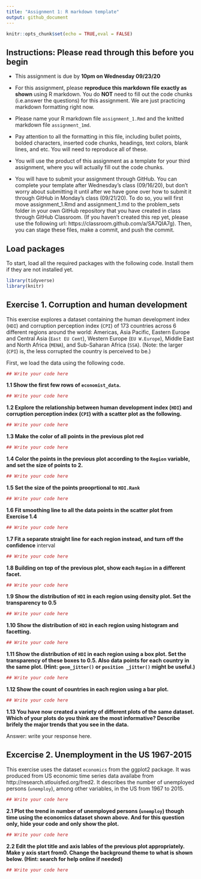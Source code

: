 ```yaml
---
title: "Assignment 1: R markdown template"
output: github_document
---
```


```r
knitr::opts_chunk$set(echo = TRUE,eval = FALSE)
```

## Instructions: Please read through this before you begin

* This assignment is due by **10pm on Wednesday 09/23/20**


* For this assignment, please **reproduce this markdown file exactly as shown** using R markdown. You do **NOT** need to fill out the code chunks (i.e.answer the questions) for this assignment. We are just practicing markdown formatting right now.  


* Please name your R markdown file `assignment_1.Rmd` and the knitted markdown file `assignment_1md`.  


* Pay attention to all the formatting in this file, including bullet points, bolded characters, inserted code chunks, headings, text colors, blank lines, and etc. You will need to reproduce all of these.


* You will use the product of this assignment as a template for your third assignment, where you will actually fill out the code chunks.


* You will have to submit your assignment through GitHub. You can complete your template after Wednesday's class (09/16/20), but don't worry about submitting it until after we have gone over how to submit it through GitHub in Monday's class (09/21/20). To do so, you will first move assignment_1.Rmd and assignment_1.md to the problem_sets folder in your own GitHub repository that you have created in class through GitHub Classroom. (If you haven't created this rep yet, please use the following url: https://classroom.github.com/a/SA7QIA7g). Then, you can stage these files, make a commit, and push the commit.


## Load packages

To start, load all the required packages with the following code. Install them if they are not installed yet.


```r
library(tidyverse)
library(knitr)
```


## Exercise 1. Corruption and human development

This exercise explores a dataset containing the human development index (`HDI`) and corruption perception index (`CPI`) of 173 countries across 6 different regions around the world: Americas, Asia Pacific, Eastern Europe and Central Asia (`East EU Cemt`), Western Europe (`EU W.Europe`), Middle East and North Africa (`MENA`), and Sub-Saharan Africa (`SSA`). (Note: the larger (`CPI`) is, the less corrupted the country is perceived to be.)


First, we load the data using the following code.


```r
## Write your code here
```



**1.1 Show the first few rows of `economist_data`.**


```r
## Write your code here
```

**1.2 Explore the relationship between human development index (`HDI`) and corruption perception index (`CPI`) with a scatter plot as the following.**


```r
## Write your code here
```



**1.3 Make the color of all points in the previous plot red**


```r
## Write your code here
```



**1.4 Color the points in the previous plot according to the `Region` variable, and set the size of points to 2.**

```r
## Write your code here
```



**1.5 Set the size of the points prooprtional to `HDI.Rank`**

```r
## Write your code here
```




**1.6 Fit smoothing line to all the data points in the scatter plot from Exercise 1.4**

```r
## Write your code here
```



**1.7 Fit a separate straight line for each region instead, and turn off the confidence** interval

```r
## Write your code here
```



**1.8 Building on top of the previous plot, show each `Region` in a different facet.**

```r
## Write your code here

```



**1.9 Show the distribution of `HDI` in each region using density plot. Set the transparency to 0.5**

```r
## Write your code here
```



**1.10 Show the distribution of `HDI` in each region using histogram and facetting.**

```r
## Write your code here
```



**1.11 Show the distribution of `HDI` in each region using a box plot. Set the transparency of these boxes to 0.5. Also data points for each country in the same plot. (Hint: `geom_jitter()` or `position _jitter()` might be useful.)**

```r
## Write your code here
```



**1.12 Show the count of countries in each region using a bar plot.**

```r
## Write your code here
```



**1.13 You have now created a variety of different plots of the same dataset. Which of your plots do you think are the most informative? Describe brifely the major trends that you see in the data.**

Answer: write your response here.

## Excercise 2. Unemployment in the US 1967-2015

This exercise uses the dataset `economics` from the ggplot2 package. It was produced from US economic time series data availabe from http://research.stlouisfed.org/fred2. It describes the number of unemployed persons (`unemploy`), among other variables, in the US from 1967 to 2015. 

```r
## Write your code here
```

**2.1 Plot the trend in number of unemployed persons (`unemploy`) though time using the economics dataset shown above. And for this question only, hide your code and only show the plot.**

```r
## Write your code here
```



**2.2 Edit the plot title and axis lables of the previous plot appropriately. Make y axis start from0. Change the background theme to what is shown below. (Hint: search for help online if needed)**

```r
## Write your code here
```























